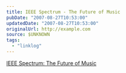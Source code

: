 ```yaml
---
title: IEEE Spectrum - The Future of Music
pubDate: "2007-08-27T10:53:00"
updatedDate: "2007-08-27T10:53:00"
originalUrl: http://example.com
source: $UNKNOWN
tags:
  - "linklog"
---
```


[IEEE Spectrum: The Future of Music](https://spectrum.ieee.org/computing/software/the-future-of-music)
